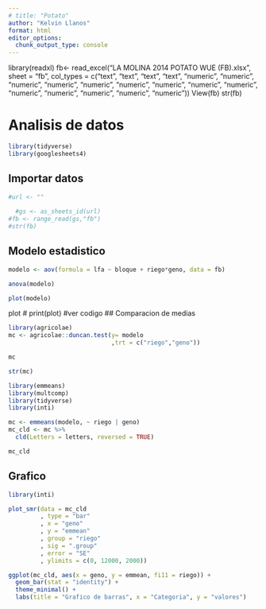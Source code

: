 ```yaml
---
# title: "Potato"
author: "Kelvin Llanos"
format: html
editor_options: 
  chunk_output_type: console
---
```


library(readxl)
fb<- read_excel("LA MOLINA 2014 POTATO WUE (FB).xlsx", 
    sheet = "fb", col_types = c("text", "text", 
        "text", "text", "numeric", "numeric", 
        "numeric", "numeric", "numeric", 
        "numeric", "numeric", "numeric", 
        "numeric", "numeric", "numeric", 
        "numeric", "numeric", "numeric"))
View(fb)
str(fb)

# Analisis de datos

```r
library(tidyverse)
library(googlesheets4)
```

## Importar datos

```r
#url <- ""
  
  #gs <- as_sheets_id(url)
#fb <- range_read(gs,"fb")
#str(fb)
```

## Modelo estadistico

```r
modelo <- aov(formula = lfa ~ bloque + riego*geno, data = fb)

anova(modelo)

plot(modelo)

```
plot #
print(plot)  #ver codigo
## Comparacion de medias 

```r
library(agricolae)
mc <- agricolae::duncan.test(y= modelo
                             ,trt = c("riego","geno"))

mc

str(mc)
```


```r

library(emmeans)
library(multcomp)
library(tidyverse)
library(inti)

mc <- emmeans(modelo, ~ riego | geno)
mc_cld <- mc %>%
  cld(Letters = letters, reversed = TRUE)

mc_cld
```

## Grafico

```r
library(inti)

plot_smr(data = mc_cld
         , type = "bar"
         , x = "geno"
         , y = "emmean"
         , group = "riego"
         , sig = ".group"
         , error = "SE"
         , ylimits = c(0, 12000, 2000))
```

```r
ggplot(mc_cld, aes(x = geno, y = emmean, fi11 = riego)) + 
  geom_bar(stat = "identity") +
  theme_minimal() +
  labs(title = "Grafico de barras", x = "Categoria", y = "valores")
```


